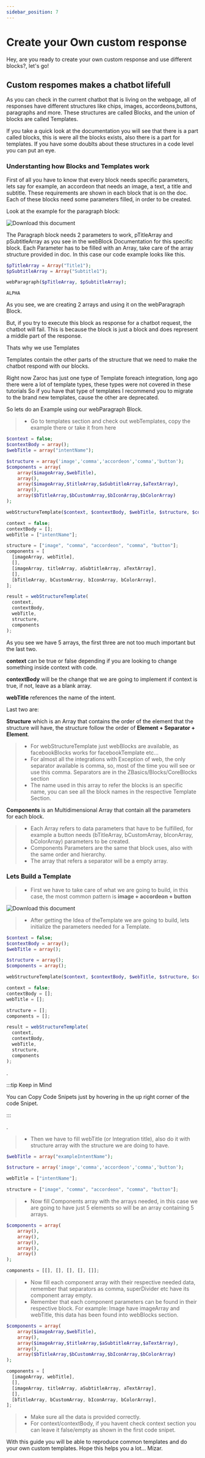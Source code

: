 ```yaml
---
sidebar_position: 7
---
```


# Create your Own custom response


Hey, are you ready to create your own custom response and use different blocks?, let's go!

## Custom respomes makes a chatbot lifefull

As you can check in the current chatbot that is living on the webpage, all of responses have different structures like chips, images, accordeons,buttons, paragraphs and more. These structures are called Blocks, and the union of blocks are called Templates.

If you take a quick look at the documentation you will see that there is a part called blocks, this is were all the blocks exists, also there is a part for templates. If you have some doublts about these structures in a code level you can put an eye.

### Understanting how Blocks and Templates work

First of all you have to know that every block needs specific parameters, lets say for example, an accordeon that needs an image, a text, a title and subtitle. These requirements are shown in each block that is on the doc.
Each of these blocks need some parameters filled, in order to be created.

Look at the example for the paragraph block:

![Download this document](./../../static/img/blocks/paragraph.jpg)

The Paragraph block needs 2 parameters to work, pTitleArray and pSubtitleArray as you see in the webBlock Documentation for this specific block.
Each Parameter has to be filled with an Array, take care of the array structure provided in doc. In this case our code example looks like this.

<Tabs>
<TabItem value="php" label="PHP">

```php
$pTitleArray = Array("Title1");
$pSubtitleArray = Array("Subtitle1");

webParagraph($pTitleArray, $pSubtitleArray);
```

</TabItem>
<TabItem value="nodejs" label="Node.js">

```nodejs
ALPHA
```

</TabItem>
</Tabs>

As you see, we are creating 2 arrays and using it on the webParagraph Block.

But, if you try to execute this block as response for a chatbot request, the chatbot will fail. This is because the block is just a block and does represent a middle part of the response.

Thats why we use Templates

Templates contain the other parts of the structure that we need to make the chatbot respond with our blocks.

Right now Zaroc has just one type of Template foreach integration, long ago there were a lot of template types, these types were not covered in these tutorials So if you have that type of templates I recommend you to migrate to the brand new templates, cause the other are deprecated.

So lets do an Example using our webParagraph Block.

> - Go to templates section and check out webTemplates, copy the example there or take it from here

<Tabs>
<TabItem value="php" label="PHP">

```php
$context = false;
$contextBody = array();
$webTitle = array("intentName");

$structure = array('image','comma','accordeon','comma','button');
$components = array(
    array($imageArray,$webTitle),
    array(),
    array($imageArray,$titleArray,$aSubtitleArray,$aTextArray),
    array(),
    array($bTitleArray,$bCustomArray,$bIconArray,$bColorArray)
);

webStructureTemplate($context, $contextBody, $webTitle, $structure, $components);
```

</TabItem>
<TabItem value="nodejs" label="Node.js">

```js
context = false;
contextBody = [];
webTitle = ["intentName"];

structure = ["image", "comma", "accordeon", "comma", "button"];
components = [
  [imageArray, webTitle],
  [],
  [imageArray, titleArray, aSubtitleArray, aTextArray],
  [],
  [bTitleArray, bCustomArray, bIconArray, bColorArray],
];

result = webStructureTemplate(
  context,
  contextBody,
  webTitle,
  structure,
  components
);
```

</TabItem>
</Tabs>

As you see we have 5 arrays, the first three are not too much important but the last two.

**context** can be true or false depending if you are looking to change something inside context with code.

**contextBody** will be the change that we are going to implement if context is true, if not, leave as a blank array.

**webTitle** references the name of the intent.

Last two are:

**Structure** which is an Array that contains the order of the element that the structure will have, the structure follow the order of **Element + Separator + Element**.

> - For webStructureTemplate just webBlocks are available, as facebookBlocks works for facebookTemplate etc...
> - For almost all the integrations with Exception of web, the only separator available is comma, so, most of the time you will see or use this comma. Separators are in the ZBasics/Blocks/CoreBlocks section
> - The name used in this array to refer the blocks is an specific name, you can see all the block names in the respective Template Section.

**Components** is an Multidimensional Array that contain all the parameters for each block.

> - Each Array refers to data parameters that have to be fulfilled, for example a button needs (bTitleArray, bCustomArray, bIconArray, bColorArray) parameters to be created.
> - Components Parameters are the same that block uses, also with the same order and hierarchy.
> - The array that refers a separator will be a empty array.

### Lets Build a Template

> - First we have to take care of what we are going to build, in this case, the most common pattern is **image + accordeon + button**

![Download this document](./../../static/img/templates/imageAccordeonButtonTemplate.jpg)

> - After getting the Idea of theTemplate we are going to build, lets initialize the parameters needed for a Template.

<Tabs>
<TabItem value="php" label="PHP">

```php
$context = false;
$contextBody = array();
$webTitle = array();

$structure = array();
$components = array();

webStructureTemplate($context, $contextBody, $webTitle, $structure, $components);
```

</TabItem>
<TabItem value="nodejs" label="Node.js">

```js
context = false;
contextBody = [];
webTitle = [];

structure = [];
components = [];

result = webStructureTemplate(
  context,
  contextBody,
  webTitle,
  structure,
  components
);
```

</TabItem>
</Tabs>

.

:::tip Keep in Mind

You can Copy Code Snipets just by hovering in the up right corner of the code Snipet.

:::

.

> - Then we have to fill webTitle (or Integration title), also do it with structure array with the structure we are doing to have.

<Tabs>
<TabItem value="php" label="PHP">

```php
$webTitle = array("exampleIntentName");

$structure = array('image','comma','accordeon','comma','button');

```

</TabItem>
<TabItem value="nodejs" label="Node.js">

```js
webTitle = ["intentName"];

structure = ["image", "comma", "accordeon", "comma", "button"];
```

</TabItem>
</Tabs>

> - Now fill Components array with the arrays needed, in this case we are going to have just 5 elements so will be an array containing 5 arrays.

<Tabs>
<TabItem value="php" label="PHP">

```php
$components = array(
    array(),
    array(),
    array(),
    array(),
    array()
);
```

</TabItem>
<TabItem value="nodejs" label="Node.js">

```js
components = [[], [], [], [], []];
```

</TabItem>
</Tabs>

> - Now fill each component array with their respective needed data, remember that separators as comma, superDivider etc have its component array empty.
> - Remember that each component parameters can be found in their respective block. For example: Image have imageArray and webTitle, this data has been found into webBlocks section.

<Tabs>
<TabItem value="php" label="PHP">

```php
$components = array(
    array($imageArray,$webTitle),
    array(),
    array($imageArray,$titleArray,$aSubtitleArray,$aTextArray),
    array(),
    array($bTitleArray,$bCustomArray,$bIconArray,$bColorArray)
);
```

</TabItem>
<TabItem value="nodejs" label="Node.js">

```js
components = [
  [imageArray, webTitle],
  [],
  [imageArray, titleArray, aSubtitleArray, aTextArray],
  [],
  [bTitleArray, bCustomArray, bIconArray, bColorArray],
];
```

</TabItem>
</Tabs>

> - Make sure all the data is provided correctly.
> - For context/contextBody, if you havent check context section you can leave it false/empty as shown in the first code snipet.

With this guide you will be able to reproduce common templates and do your own custom templates. Hope this helps you a lot... Mizar.
